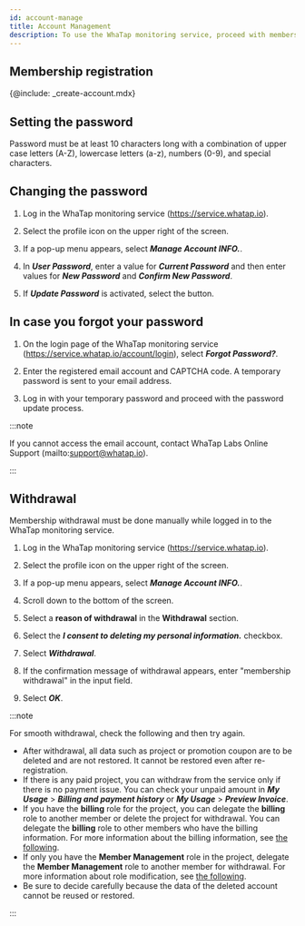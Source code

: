 ```yaml
---
id: account-manage
title: Account Management
description: To use the WhaTap monitoring service, proceed with membership registration.
---
```


## Membership registration

{@include: _create-account.mdx}

## Setting the password

Password must be at least 10 characters long with a combination of upper case letters (A-Z), lowercase letters (a-z), numbers (0-9), and special characters.

## Changing the password

1.  Log in the WhaTap monitoring service (https://service.whatap.io).

2.  Select the profile icon on the upper right of the screen.

3.  If a pop-up menu appears, select **_Manage Account INFO._**.

4.  In **_User Password_**, enter a value for **_Current Password_** and then enter values for **_New Password_** and **_Confirm New Password_**.

5.  If **_Update Password_** is activated, select the button.

## In case you forgot your password

1.  On the login page of the WhaTap monitoring service (https://service.whatap.io/account/login), select  **_Forgot Password?_**. 

2.  Enter the registered email account and CAPTCHA code. A temporary password is sent to your email address. 

3.  Log in with your temporary password and proceed with the password update process.

:::note

If you cannot access the email account, contact WhaTap Labs Online Support (mailto:support@whatap.io).

:::

## Withdrawal

Membership withdrawal must be done manually while logged in to the WhaTap monitoring service.

1.  Log in the WhaTap monitoring service (https://service.whatap.io).

2.  Select the profile icon on the upper right of the screen.

3.  If a pop-up menu appears, select **_Manage Account INFO._**.

4.  Scroll down to the bottom of the screen.

5.  Select a **reason of withdrawal** in the **Withdrawal** section.

6.  Select the **_I consent to deleting my personal information._** checkbox.

7.  Select **_Withdrawal_**.

8.  If the confirmation message of withdrawal appears, enter "membership withdrawal" in the input field.

9.  Select **_OK_**.

:::note

For smooth withdrawal, check the following and then try again.

-   After withdrawal, all data such as project or promotion coupon are to be deleted and are not restored. It cannot be restored even after re-registration.
-   If there is any paid project, you can withdraw from the service only if there is no payment issue. You can check your unpaid amount in **_My Usage_** > **_Billing and payment history_** or **_My Usage_** > **_Preview Invoice_**.
-   If you have the **billing** role for the project, you can delegate the **billing** role to another member or delete the project for withdrawal. You can delegate the **billing** role to other members who have the billing information. For more information about the billing information, see [the following](../management/billing).
-   If only you have the **Member Management** role in the project, delegate the **Member Management** role to another member for withdrawal. For more information about role modification, see [the following](../project/project-structure#modify-auth).
-   Be sure to decide carefully because the data of the deleted account cannot be reused or restored.

:::
